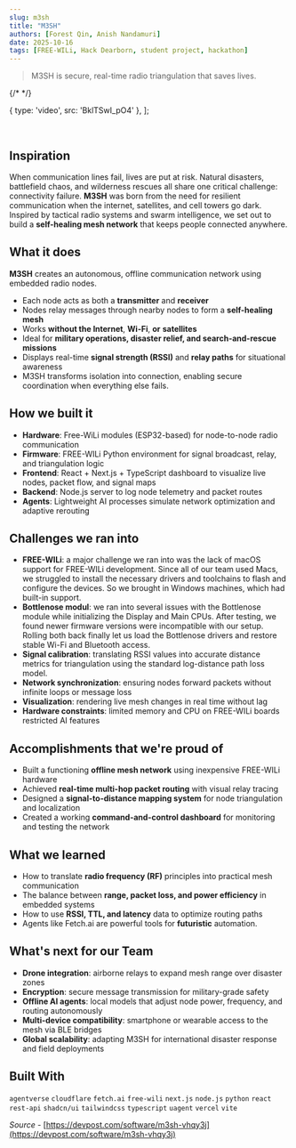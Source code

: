 ```yaml
---
slug: m3sh
title: "M3SH"
authors: [Forest Qin, Anish Nandamuri]
date: 2025-10-16
tags: [FREE-WILi, Hack Dearborn, student project, hackathon]
---
```


> M3SH is secure, real-time radio triangulation that saves lives.


{/* <MyCarousel /> */}

  { type: 'video', src: 'BklTSwI_pO4' },
];

<MyCarousel slides={slides} />

<!-- truncate -->

<br/>

## Inspiration

When communication lines fail, lives are put at risk. Natural disasters, battlefield chaos, and wilderness rescues all share one critical challenge: connectivity failure. **M3SH** was born from the need for resilient communication when the internet, satellites, and cell towers go dark. Inspired by tactical radio systems and swarm intelligence, we set out to build a **self-healing mesh network** that keeps people connected anywhere.

## What it does

**M3SH** creates an autonomous, offline communication network using embedded radio nodes.

- Each node acts as both a **transmitter** and **receiver**
- Nodes relay messages through nearby nodes to form a **self-healing mesh**
- Works **without the Internet**, **Wi-Fi**, **or** **satellites**
- Ideal for **military operations, disaster relief, and search-and-rescue missions**
- Displays real-time **signal strength (RSSI)** and **relay paths** for situational awareness
- M3SH transforms isolation into connection, enabling secure coordination when everything else fails.

## How we built it

- **Hardware**: Free-WiLi modules (ESP32-based) for node-to-node radio communication
- **Firmware**: FREE-WILi Python environment for signal broadcast, relay, and triangulation logic
- **Frontend**: React + Next.js + TypeScript dashboard to visualize live nodes, packet flow, and signal maps
- **Backend**: Node.js server to log node telemetry and packet routes
- **Agents**: Lightweight AI processes simulate network optimization and adaptive rerouting

## Challenges we ran into

- **FREE-WILi**: a major challenge we ran into was the lack of macOS support for FREE-WILi development. Since all of our team used Macs, we struggled to install the necessary drivers and toolchains to flash and configure the devices. So we brought in Windows machines, which had built-in support.
- **Bottlenose modul**: we ran into several issues with the Bottlenose module while initializing the Display and Main CPUs. After testing, we found newer firmware versions were incompatible with our setup. Rolling both back finally let us load the Bottlenose drivers and restore stable Wi-Fi and Bluetooth access.
- **Signal calibration**: translating RSSI values into accurate distance metrics for triangulation using the standard log-distance path loss model.
- **Network synchronization**: ensuring nodes forward packets without infinite loops or message loss
- **Visualization**: rendering live mesh changes in real time without lag
- **Hardware constraints**: limited memory and CPU on FREE-WILi boards restricted AI features

## Accomplishments that we're proud of

- Built a functioning **offline mesh network** using inexpensive FREE-WILi hardware
- Achieved **real-time multi-hop packet routing** with visual relay tracing
- Designed a **signal-to-distance mapping system** for node triangulation and localization
- Created a working **command-and-control dashboard** for monitoring and testing the network

## What we learned

- How to translate **radio frequency (RF)** principles into practical mesh communication
- The balance between **range, packet loss, and power efficiency** in embedded systems
- How to use **RSSI, TTL, and latency** data to optimize routing paths
- Agents like Fetch.ai are powerful tools for **futuristic** automation.

## What's next for our Team

- **Drone integration**: airborne relays to expand mesh range over disaster zones
- **Encryption**: secure message transmission for military-grade safety
- **Offline AI agents**: local models that adjust node power, frequency, and routing autonomously
- **Multi-device compatibility**: smartphone or wearable access to the mesh via BLE bridges
- **Global scalability**: adapting M3SH for international disaster response and field deployments

## Built With

`agentverse`
`cloudflare`
`fetch.ai`
`free-wili`
`next.js`
`node.js`
`python`
`react`
`rest-api`
`shadcn/ui`
`tailwindcss`
`typescript`
`uagent`
`vercel`
`vite`

*Source* - [https://devpost.com/software/m3sh-vhqy3j](https://devpost.com/software/m3sh-vhqy3j)
